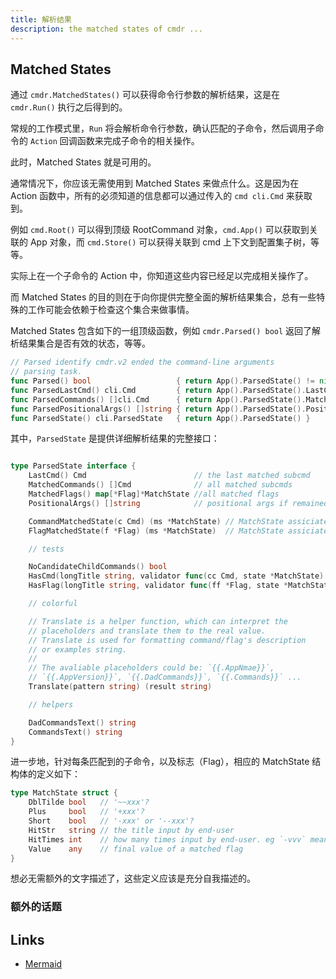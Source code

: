 ```yaml
---
title: 解析结果
description: the matched states of cmdr ...
---
```


## Matched States

通过 `cmdr.MatchedStates()` 可以获得命令行参数的解析结果，这是在 `cmdr.Run()` 执行之后得到的。

常规的工作模式里，`Run` 将会解析命令行参数，确认匹配的子命令，然后调用子命令的 `Action` 回调函数来完成子命令的相关操作。

此时，Matched States 就是可用的。

通常情况下，你应该无需使用到 Matched States 来做点什么。这是因为在 Action 函数中，所有的必须知道的信息都可以通过传入的 `cmd cli.Cmd` 来获取到。

例如 `cmd.Root()` 可以得到顶级 RootCommand 对象，`cmd.App()` 可以获取到关联的 App 对象，而 `cmd.Store()` 可以获得关联到 cmd 上下文到配置集子树，等等。

实际上在一个子命令的 Action 中，你知道这些内容已经足以完成相关操作了。

而 Matched States 的目的则在于向你提供完整全面的解析结果集合，总有一些特殊的工作可能会依赖于检查这个集合来做事情。

Matched States 包含如下的一组顶级函数，例如 `cmdr.Parsed() bool` 返回了解析结果集合是否有效的状态，等等。

```go
// Parsed identify cmdr.v2 ended the command-line arguments
// parsing task.
func Parsed() bool                   { return App().ParsedState() != nil }            // is parsed ok?
func ParsedLastCmd() cli.Cmd         { return App().ParsedState().LastCmd() }         // the parsed last command
func ParsedCommands() []cli.Cmd      { return App().ParsedState().MatchedCommands() } // the parsed commands
func ParsedPositionalArgs() []string { return App().ParsedState().PositionalArgs() }  // the rest positional args
func ParsedState() cli.ParsedState   { return App().ParsedState() }                   // return the parsed state
```

其中，`ParsedState` 是提供详细解析结果的完整接口：

```go

type ParsedState interface {
	LastCmd() Cmd                        // the last matched subcmd
	MatchedCommands() []Cmd              // all matched subcmds
	MatchedFlags() map[*Flag]*MatchState //all matched flags
	PositionalArgs() []string            // positional args if remained

	CommandMatchedState(c Cmd) (ms *MatchState) // MatchState assiciated to a cmd object
	FlagMatchedState(f *Flag) (ms *MatchState)  // MatchState assiciated to a flag object

	// tests

	NoCandidateChildCommands() bool
	HasCmd(longTitle string, validator func(cc Cmd, state *MatchState) bool) (found bool)
	HasFlag(longTitle string, validator func(ff *Flag, state *MatchState) bool) (found bool)

	// colorful

	// Translate is a helper function, which can interpret the
	// placeholders and translate them to the real value.
	// Translate is used for formatting command/flag's description
	// or examples string.
	//
	// The avaliable placeholders could be: `{{.AppNmae}}`,
	// `{{.AppVersion}}`, `{{.DadCommands}}`, `{{.Commands}}` ...
	Translate(pattern string) (result string)

	// helpers

	DadCommandsText() string
	CommandsText() string
}
```

进一步地，针对每条匹配到的子命令，以及标志（Flag），相应的 MatchState 结构体的定义如下：

```go
type MatchState struct {
	DblTilde bool   // '~~xxx'?
	Plus     bool   // '+xxx'?
	Short    bool   // '-xxx' or '--xxx'?
	HitStr   string // the title input by end-user
	HitTimes int    // how many times input by end-user. eg `-vvv` means 3rd times of `-v`
	Value    any    // final value of a matched flag
}
```

想必无需额外的文字描述了，这些定义应该是充分自我描述的。

### 额外的话题

<Cards>
  <Card title="With Options" href="../g71-with-options" />
  <Card title="Package Level Functions" href="../g70-package-level-functions" />
</Cards>

## Links

- [Mermaid](/docs/internal-tests/tests/mermaid/)
